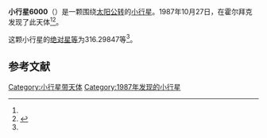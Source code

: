{{Infobox planet
| bgcolour = #FFFFC0
| name = 6000 United Nations
| symbol = 
| image = 
| caption = 
| discovery = yes
| discovery_ref = 
| discoverer = {{link-en|保罗·詹森|Poul Jensen (astronomer)}}
| discovery_site = [[霍尔拜克|霍尔拜克]] 
| discovered = 1987年10月27日
| designations = yes
| mp_name = 
| named_after = 
| alt_names = 1987 UN/ 1991 TC1
| mp_category = [[主带小行星|主带小行星]]
| orbit_ref = <ref name="a">[http://ssd.jpl.nasa.gov/sbdb.cgi?sstr=6000 6000 United Nations] {{Wayback|url=http://ssd.jpl.nasa.gov/sbdb.cgi?sstr=6000 |date=20201124022729 }}，小行星數據庫瀏覽器（JPL Small-Body Database Browser）－[[美国国家航空航天局|美国国家航空航天局]]喷气推进实验室</ref>
| epoch = 2456400.5 (2013年4月18日更新)
| aphelion = {{convert|3.0841432|AU|km|3|abbr=on|lk=out}}
| perihelion = {{convert|2.1209158|AU|km|3|abbr=on}}
| semimajor = {{convert|2.6025295|AU|km|3|abbr=on}}
| eccentricity = 0.185056
| period = 1533.528753 [[日|日]]<br />4.2[[儒略年|儒略年]]
| avg_speed = 
| inclination = 14.41953
| asc_node = 52.24125
| mean_anomaly = 
| arg_peri = 316.29847
| satellites = 
| physical_characteristics = yes
| dimensions = 
| mass = 
| density = 
| surface_grav = 
| escape_velocity = 
| sidereal_day = 
| axial_tilt = 
| pole_ecliptic_lat = 
| pole_ecliptic_lon = 
| albedo = 
| temperatures= 
| temp_name1 = 
| mean_temp_1 = 
| max_temp_1 = 
| temp_name2 = 
| max_temp_2 = 
| spectral_type = 
| abs_magnitude = 316.29847
}}

'''小行星6000'''（{{lang-en|6000 United Nations}}）是一颗围绕[[太阳|太阳]][[公转|公转]]的[[小行星|小行星]]。1987年10月27日，{{link-en|保罗·詹森|Poul Jensen (astronomer)}}在霍尔拜克发现了此天体<ref name="a" /><ref>{{cite news|title=小行星列表|url=http://cfa-www.harvard.edu/iau/lists/NumberedMPs.txt|accessdate=2013-07-08|newspaper=哈佛大学|archive-date=2008-05-17|archive-url=https://web.archive.org/web/20080517010638/http://cfa-www.harvard.edu/iau/lists/NumberedMPs.txt|dead-url=no}}</ref>。

这颗小行星的[[绝对星等|绝对星等]]为316.29847等<ref name="a" />。

==参考文献==
{{reflist}}
{{Minor Planet Number|[[小行星5999|小行星5999]]|[[小行星6001|小行星6001]]}}

{{小天体}}

[[Category:小行星带天体|Category:小行星带天体]]
[[Category:1987年发现的小行星|Category:1987年发现的小行星]]

{{asteroid-stub}}